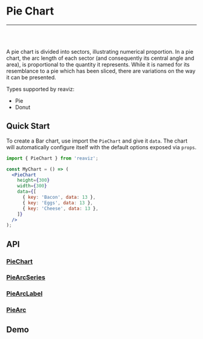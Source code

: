 
<Meta title="Docs|Chart Types/Pie Chart" />

# Pie Chart

---
<br />
<Story id="charts-pie-chart-pie--simple" />
<br />

A pie chart is divided into sectors, illustrating numerical proportion.
In a pie chart, the arc length of each sector (and consequently its central angle and area),
is proportional to the quantity it represents. While it is named for its resemblance to a pie
which has been sliced, there are variations on the way it can be presented.

Types supported by reaviz:

- Pie
- Donut

## Quick Start
To create a Bar chart, use import the `PieChart` and give it `data`. The chart
will automatically configure itself with the default options exposed via `props`.

```jsx
import { PieChart } from 'reaviz';

const MyChart = () => (
  <PieChart
    height={300}
    width={300}
    data={[
      { key: 'Bacon', data: 13 },
      { key: 'Eggs', data: 13 },
      { key: 'Cheese', data: 13 },
    ]}
  />
);
```

## API
### [PieChart](https://github.com/jask-oss/reaviz/blob/master/src/PieChart/PieChart.tsx)
<Props of={PieChart} />

### [PieArcSeries](https://github.com/jask-oss/reaviz/blob/master/src/PieChart/PieArcSeries/PieArcSeries.tsx)
<Props of={PieArcSeries} />

### [PieArcLabel](https://github.com/jask-oss/reaviz/blob/master/src/PieChart/PieArcSeries/PieArcLabel.tsx)
<Props of={PieArcLabel} />

### [PieArc](https://github.com/jask-oss/reaviz/blob/master/src/PieChart/PieArcSeries/PieArc/PieArc.tsx)
<Props of={PieArc} />

## Demo
<Sandbox
  name="Pie Chart Simple"
  description="A simple pie chart example"
  path="docs/sandbox/PieSimple.sandbox.js"
/>
